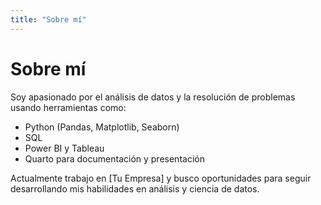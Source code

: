 ```yaml
---
title: "Sobre mí"
---
```


# Sobre mí

Soy apasionado por el análisis de datos y la resolución de problemas usando herramientas como:

- Python (Pandas, Matplotlib, Seaborn)
- SQL
- Power BI y Tableau
- Quarto para documentación y presentación

Actualmente trabajo en [Tu Empresa] y busco oportunidades para seguir desarrollando mis habilidades en análisis y ciencia de datos.
